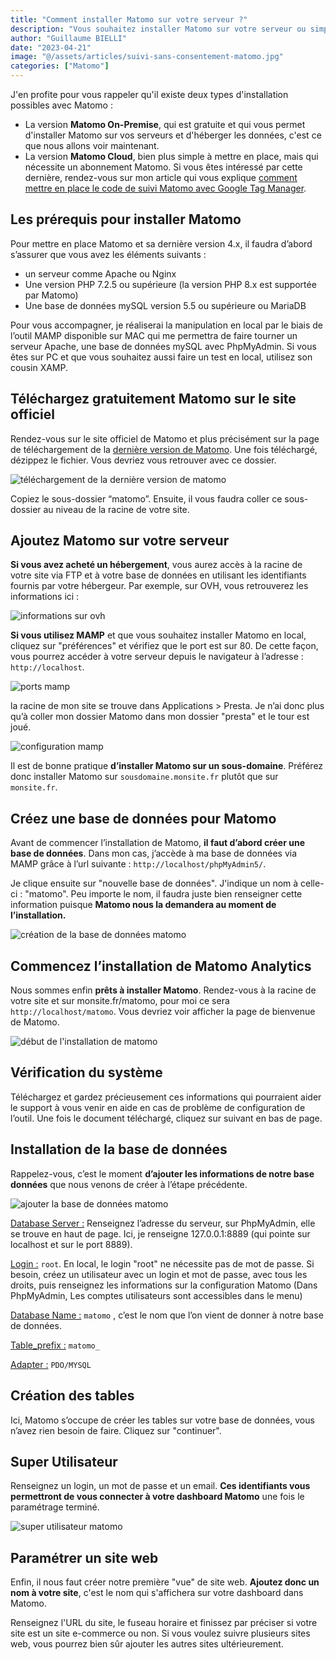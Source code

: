 ```yaml
---
title: "Comment installer Matomo sur votre serveur ?"
description: "Vous souhaitez installer Matomo sur votre serveur ou simplement tester Matomo en local ? je vous explique l'installation de Matomo Analytics étape par étape."
author: "Guillaume BIELLI"
date: "2023-04-21"
image: "@/assets/articles/suivi-sans-consentement-matomo.jpg"
categories: ["Matomo"]
---
```


J'en profite pour vous rappeler qu'il existe deux types d'installation possibles avec Matomo :

- La version **Matomo On-Premise**, qui est gratuite et qui vous permet d'installer Matomo sur vos serveurs et d'héberger les données, c'est ce que nous allons voir maintenant.
- La version **Matomo Cloud**, bien plus simple à mettre en place, mais qui nécessite un abonnement Matomo. Si vous êtes intéressé par cette dernière, rendez-vous sur mon article qui vous explique [comment mettre en place le code de suivi Matomo avec Google Tag Manager](/blog/comment-mettre-en-place-le-suivi-matomo-avec-google-tag-manager).

## Les prérequis pour installer Matomo

Pour mettre en place Matomo et sa dernière version 4.x, il faudra d’abord s’assurer que vous avez les éléments suivants :

- un serveur comme Apache ou Nginx
- Une version PHP 7.2.5 ou supérieure (la version PHP 8.x est supportée par Matomo)
- Une base de données mySQL version 5.5 ou supérieure ou MariaDB

Pour vous accompagner, je réaliserai la manipulation en local par le biais de l’outil MAMP disponible sur MAC qui me permettra de faire tourner un serveur Apache, une base de données mySQL avec PhpMyAdmin. Si vous êtes sur PC et que vous souhaitez aussi faire un test en local, utilisez son cousin XAMP.

## Téléchargez gratuitement Matomo sur le site officiel

Rendez-vous sur le site officiel de Matomo et plus précisément sur la page de téléchargement de la [dernière version de Matomo](https://matomo.org/faq/on-premise/installing-matomo/). Une fois téléchargé, dézippez le fichier. Vous devriez vous retrouver avec ce dossier.

![téléchargement de la dernière version de matomo](/src/assets/articles/serveur-matomo/matomo-latest-1.png)

Copiez le sous-dossier “matomo”. Ensuite, il vous faudra coller ce sous-dossier au niveau de la racine de votre site.

## Ajoutez Matomo sur votre serveur

**Si vous avez acheté un hébergement**, vous aurez accès à la racine de votre site via FTP et à votre base de données en utilisant les identifiants fournis par votre hébergeur. Par exemple, sur OVH, vous retrouverez les informations ici :

![informations sur ovh](/src/assets/articles/serveur-matomo/ovh-2.png)

**Si vous utilisez MAMP** et que vous souhaitez installer Matomo en local, cliquez sur "préférences" et vérifiez que le port est sur 80. De cette façon, vous pourrez accéder à votre serveur depuis le navigateur à l’adresse : `http://localhost`.

![ports mamp](/src/assets/articles/serveur-matomo/ports-3.png)

la racine de mon site se trouve dans Applications > Presta. Je n’ai donc plus qu’à coller mon dossier Matomo dans mon dossier "presta" et le tour est joué.

![configuration mamp](/src/assets/articles/serveur-matomo/mamp-4.png)

Il est de bonne pratique **d’installer Matomo sur un sous-domaine**. Préférez donc installer Matomo sur `sousdomaine.monsite.fr` plutôt que sur `monsite.fr`.

## Créez une base de données pour Matomo

Avant de commencer l’installation de Matomo, **il faut d’abord créer une base de données**. Dans mon cas, j’accède à ma base de données via MAMP grâce à l’url suivante : `http://localhost/phpMyAdmin5/`.

Je clique ensuite sur "nouvelle base de données". J'indique un nom à celle-ci : "matomo". Peu importe le nom, il faudra juste bien renseigner cette information puisque **Matomo nous la demandera au moment de l’installation.**

![création de la base de données matomo](/src/assets/articles/serveur-matomo/bdd-5.png)

## Commencez l’installation de Matomo Analytics

Nous sommes enfin **prêts à installer Matomo**. Rendez-vous à la racine de votre site et sur monsite.fr/matomo, pour moi ce sera `http://localhost/matomo`. Vous devriez voir afficher la page de bienvenue de Matomo.

![début de l'installation de matomo](/src/assets/articles/serveur-matomo/matomo-6.png)

## Vérification du système

⁠Téléchargez et gardez précieusement ces informations qui pourraient aider le support à vous venir en aide en cas de problème de configuration de l’outil. Une fois le document téléchargé, cliquez sur suivant en bas de page.

## Installation de la base de données

⁠Rappelez-vous, c’est le moment **d’ajouter les informations de notre base données** que nous venons de créer à l’étape précédente.

![ajouter la base de données matomo](/src/assets/articles/serveur-matomo/database-setup-7.png)

<u>Database Server :</u> Renseignez l’adresse du serveur, sur PhpMyAdmin, elle se
trouve en haut de page. Ici, je renseigne 127.0.0.1:8889 (qui pointe sur localhost
et sur le port 8889).

<u>Login :</u> `root`. En local, le login "root" ne nécessite pas de mot de passe.
Si besoin, créez un utilisateur avec un login et mot de passe, avec tous les droits,
puis renseignez les informations sur la configuration Matomo (Dans PhpMyAdmin, Les
comptes utilisateurs sont accessibles dans le menu)

<u>Database Name :</u> `matomo` , c’est le nom que l’on vient de donner à notre base
de données.

<u>Table_prefix :</u> `matomo_`

<u>Adapter :</u> `PDO/MYSQL`

## Création des tables

Ici, Matomo s’occupe de créer les tables sur votre base de données, vous n’avez rien besoin de faire. Cliquez sur "continuer".

## Super Utilisateur

Renseignez un login, un mot de passe et un email. **Ces identifiants vous permettront de vous connecter à votre dashboard Matomo** une fois le paramétrage terminé.

![super utilisateur matomo](/src/assets/articles/serveur-matomo/super-user-9.png)

## Paramétrer un site web

Enfin, il nous faut créer notre première "vue" de site web. **Ajoutez donc un nom à votre site**, c'est le nom qui s'affichera sur votre dashboard dans Matomo.

Renseignez l'URL du site, le fuseau horaire et finissez par préciser si votre site est un site e-commerce ou non. Si vous voulez suivre plusieurs sites web, vous pourrez bien sûr ajouter les autres sites ultérieurement.
